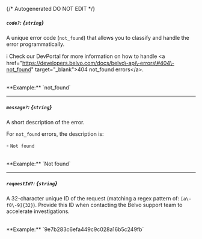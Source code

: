 {/* Autogenerated DO NOT EDIT  */}
##### `code?`: *{`string`}*
A unique error code (`not_found`) that allows you to classify and handle the error programmatically.


ℹ️ Check our DevPortal for more information on how to handle \<a href\="https://developers.belvo.com/docs/belvo\-api\-errors\#404\-not_found" target\="_blank"\>404 not_found errors\</a\>.

<br/>
**Example:** `not_found`

---
##### `message?`: *{`string`}*
A short description of the error. 


For `not_found` errors, the description is:
  
  \- `Not found`

<br/>
**Example:** `Not found`

---
##### `requestId?`: *{`string`}*
A 32\-character unique ID of the request (matching a regex pattern of: `[a\-f0\-9]{32}`). Provide this ID when contacting the Belvo
support team to accelerate investigations.

<br/>
**Example:** `9e7b283c6efa449c9c028a16b5c249fb`


